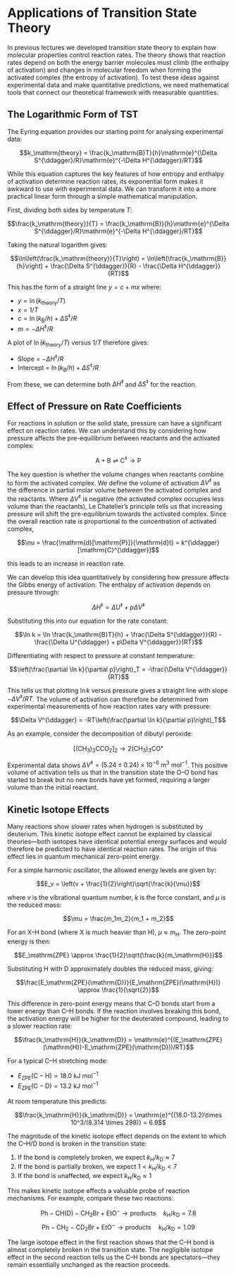 # Applications of Transition State Theory {#lecture9}

In previous lectures we developed transition state theory to explain how molecular properties control reaction rates. The theory shows that reaction rates depend on both the energy barrier molecules must climb (the enthalpy of activation) and changes in molecular freedom when forming the activated complex (the entropy of activation). To test these ideas against experimental data and make quantitative predictions, we need mathematical tools that connect our theoretical framework with measurable quantities.

## The Logarithmic Form of TST

The Eyring equation provides our starting point for analysing experimental data:

$$k_\mathrm{theory} = \frac{k_\mathrm{B}T}{h}\mathrm{e}^{\Delta S^{\ddagger}/R}\mathrm{e}^{-\Delta H^{\ddagger}/RT}$$

While this equation captures the key features of how entropy and enthalpy of activation determine reaction rates, its exponential form makes it awkward to use with experimental data. We can transform it into a more practical linear form through a simple mathematical manipulation.

First, dividing both sides by temperature $T$:

$$\frac{k_\mathrm{theory}}{T} = \frac{k_\mathrm{B}}{h}\mathrm{e}^{\Delta S^{\ddagger}/R}\mathrm{e}^{-\Delta H^{\ddagger}/RT}$$

Taking the natural logarithm gives:

$$\ln\left(\frac{k_\mathrm{theory}}{T}\right) = \ln\left(\frac{k_\mathrm{B}}{h}\right) + \frac{\Delta S^{\ddagger}}{R} - \frac{\Delta H^{\ddagger}}{RT}$$

This has the form of a straight line $y = c + mx$ where:

- $y = \ln(k_\mathrm{theory}/T)$
- $x = 1/T$
- $c = \ln(k_\mathrm{B}/h) + \Delta S^{\ddagger}/R$
- $m = -\Delta H^{\ddagger}/R$

A plot of $\ln(k_\mathrm{theory}/T)$ versus $1/T$ therefore gives:

- Slope = $-\Delta H^{\ddagger}/R$
- Intercept = $\ln(k_\mathrm{B}/h) + \Delta S^{\ddagger}/R$

From these, we can determine both $\Delta H^{\ddagger}$ and $\Delta S^{\ddagger}$ for the reaction.

## Effect of Pressure on Rate Coefficients

For reactions in solution or the solid state, pressure can have a significant effect on reaction rates. We can understand this by considering how pressure affects the pre-equilibrium between reactants and the activated complex:

$$\mathrm{A} + \mathrm{B} \rightleftharpoons \mathrm{C}^{\ddagger} \longrightarrow \mathrm{P}$$

The key question is whether the volume changes when reactants combine to form the activated complex. We define the volume of activation $\Delta V^{\ddagger}$ as the difference in partial molar volume between the activated complex and the reactants. Where $\Delta V^{\ddagger}$ is negative (the activated complex occupies less volume than the reactants), Le Chatelier's principle tells us that increasing pressure will shift the pre-equilibrium towards the activated complex. Since the overall reaction rate is proportional to the concentration of activated complex,

$$\nu = \frac{\mathrm{d}[\mathrm{P}]}{\mathrm{d}t} = k^{\ddagger}[\mathrm{C}^{\ddagger}]$$

this leads to an increase in reaction rate.

We can develop this idea quantitatively by considering how pressure affects the Gibbs energy of activation. The enthalpy of activation depends on pressure through:

$$\Delta H^{\ddagger} = \Delta U^{\ddagger} + p\Delta V^{\ddagger}$$

Substituting this into our equation for the rate constant:

$$\ln k = \ln \frac{k_\mathrm{B}T}{h} + \frac{\Delta S^{\ddagger}}{R} - \frac{\Delta U^{\ddagger} + p\Delta V^{\ddagger}}{RT}$$

Differentiating with respect to pressure at constant temperature:

$$\left(\frac{\partial \ln k}{\partial p}\right)_T = -\frac{\Delta V^{\ddagger}}{RT}$$

This tells us that plotting $\ln k$ versus pressure gives a straight line with slope $-\Delta V^{\ddagger}/RT$. The volume of activation can therefore be determined from experimental measurements of how reaction rates vary with pressure:

$$\Delta V^{\ddagger} = -RT\left(\frac{\partial \ln k}{\partial p}\right)_T$$

As an example, consider the decomposition of dibutyl peroxide:

$$[(\mathrm{CH}_3)_3\mathrm{CCO}_2]_2 \longrightarrow 2(\mathrm{CH}_3)_3\mathrm{CO}^\bullet$$

Experimental data shows $\Delta V^{\ddagger} = (5.24 \pm 0.24) \times 10^{-6}~\mathrm{m^3~mol^{-1}}$. This positive volume of activation tells us that in the transition state the O–O bond has started to break but no new bonds have yet formed, requiring a larger volume than the initial reactant.

## Kinetic Isotope Effects

Many reactions show slower rates when hydrogen is substituted by deuterium. This kinetic isotope effect cannot be explained by classical theories—both isotopes have identical potential energy surfaces and would therefore be predicted to have identical reaction rates. The origin of this effect lies in quantum mechanical zero-point energy.

For a simple harmonic oscillator, the allowed energy levels are given by:

$$E_v = \left(v + \frac{1}{2}\right)\sqrt{\frac{k}{\mu}}$$

where $v$ is the vibrational quantum number, $k$ is the force constant, and $\mu$ is the reduced mass:

$$\mu = \frac{m_1m_2}{m_1 + m_2}$$

For an X–H bond (where X is much heavier than H), $\mu \approx m_\mathrm{H}$. The zero-point energy is then:

$$E_\mathrm{ZPE} \approx \frac{1}{2}\sqrt{\frac{k}{m_\mathrm{H}}}$$

Substituting H with D approximately doubles the reduced mass, giving:

$$\frac{E_\mathrm{ZPE}(\mathrm{D})}{E_\mathrm{ZPE}(\mathrm{H})} \approx \frac{1}{\sqrt{2}}$$

This difference in zero-point energy means that C–D bonds start from a lower energy than C–H bonds. If the reaction involves breaking this bond, the activation energy will be higher for the deuterated compound, leading to a slower reaction rate:

$$\frac{k_\mathrm{H}}{k_\mathrm{D}} = \mathrm{e}^{(E_\mathrm{ZPE}(\mathrm{H})-E_\mathrm{ZPE}(\mathrm{D}))/RT}$$

For a typical C–H stretching mode:

- $E_\mathrm{ZPE}(\mathrm{C-H}) = 18.0~\mathrm{kJ~mol^{-1}}$
- $E_\mathrm{ZPE}(\mathrm{C-D}) = 13.2~\mathrm{kJ~mol^{-1}}$

At room temperature this predicts:

$$\frac{k_\mathrm{H}}{k_\mathrm{D}} = \mathrm{e}^{(18.0-13.2)\times 10^3/(8.314 \times 298)} = 6.9$$

The magnitude of the kinetic isotope effect depends on the extent to which the C–H/D bond is broken in the transition state:

1. If the bond is completely broken, we expect $k_\mathrm{H}/k_\mathrm{D} \approx 7$
2. If the bond is partially broken, we expect $1 < k_\mathrm{H}/k_\mathrm{D} < 7$
3. If the bond is unaffected, we expect $k_\mathrm{H}/k_\mathrm{D} \approx 1$

This makes kinetic isotope effects a valuable probe of reaction mechanisms. For example, compare these two reactions:

$$\mathrm{Ph-CH(D)-CH_2Br + EtO^-} \longrightarrow \mathrm{products} \quad k_\mathrm{H}/k_\mathrm{D} = 7.8$$
$$\mathrm{Ph-CH_2-CD_2Br + EtO^-} \longrightarrow \mathrm{products} \quad k_\mathrm{H}/k_\mathrm{D} = 1.09$$

The large isotope effect in the first reaction shows that the C–H bond is almost completely broken in the transition state. The negligible isotope effect in the second reaction tells us the C–H bonds are spectators—they remain essentially unchanged as the reaction proceeds.
